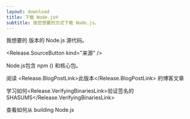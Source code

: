 ```yaml
---
layout: download
title: 下载 Node.js®️
subtitle: 按您想要的方式下载 Node.js。
---
```


<section>
  我想要的 <Release.VersionDropdown /> 版本的 Node.js 源代码。

  <Release.SourceButton kind="来源" />
</section>

<section>
  Node.js包含 <LinkWithArrow href="https://npmjs.com">npm</LinkWithArrow> (<Release.NpmVersion />) 和核心包。

  阅读 <Release.BlogPostLink>此版本</Release.BlogPostLink> 的博客文章

  学习如何<Release.VerifyingBinariesLink>验证签名的SHASUMS</Release.VerifyingBinariesLink>

  查看如何从 <LinkWithArrow href="https://github.com/nodejs/node/blob/main/BUILDING.md#building-nodejs-on-supported-platforms">building Node.js</LinkWithArrow>
</section>
